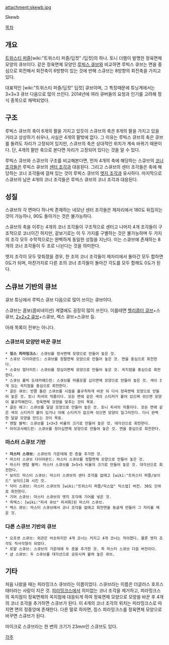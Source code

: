 attachment:skewb.jpg

Skewb

[[목차]]

== 개요 ==
[[트위스티 퍼즐]][wiki:"트위스티 퍼즐/딥컷" /딥컷]의 하나. 토니 더햄이 발명한 정육면체 모양의 큐브이다. 
같은 정육면체 모양인 [[루빅스 큐브]]와 비교하면 루빅스 큐브는 면을 중심으로 회전해서 회전축이 6방향이 있는 것에 반해 스큐브는 8방향의 회전축을 가지고 있다. 

대표적인 [wiki:"트위스티 퍼즐/딥컷" 딥컷] 큐브이며, 그 특징때문에 튜닝계에서는 3×3×3 큐브 다음으로 많이 쓰인다. 
2014년에 여러 큐버들의 요청과 인기를 고려해 정식 종목으로 채택되었다.

== 구조 ==
루빅스 큐브의 축이 6개의 팔을 가지고 있듯이 스큐브의 축은 8개의 팔을 가지고 있을 거라고 상상하기 쉬우나, 사실은 4개의 팔밖에 없다. 그 이유는 루빅스 큐브의 축은 큐브를 돌려도 자리가 고정되어 있지만, 스큐브의 축은 상대적인 위치가 계속 바뀌기 때문이다. 단, 4개의 팔만 축으로 본다면 자리가 고정되어 있다는 것을 알 수 있다. 

루빅스 큐브와 스큐브의 구조를 비교해본다면, 먼저 4개의 축에 해당하는 스큐브의 [[코너 조각]]들은 루빅스 큐브의 [[센터 조각]]과 대응된다. 그리고 스큐브의 센터 조각들은 축에 해당하는 코너 조각들에 걸쳐 있는 것이 루빅스 큐브의 [[엣지 조각]]과 유사하다. 마지막으로 스큐브의 남은 4개의 코너 조각들은 루빅스 큐브의 코너 조각과 대응된다. 

== 성질 ==
스큐브의 각 면마다 하나씩 존재하는 네모난 센터 조각들은 제자리에서 180도 뒤집히는 것이 가능하나, 90도 돌아가는 것은 불가능하다. 

스큐브의 축을 이루는 4개의 코너 조각들이 구조적으로 센터고 나머지 4개 조각들이 구조적으로 코너이긴 하지만, 겉보기로는 이 두 가지를 구별하는 것은 불가능하며 두 가지의 조각 모두 수학적으로는 완벽하게 동일한 성질을 지닌다. 
이는 스큐브에 존재하는 8개의 코너 조각들이 두 조로 나뉜다는 것을 의미한다. 

엣지 조각이 모두 맞춰졌을 경우, 한 조의 코너 조각들이 제자리에서 돌아간 모두 합하면 0도가 되며, 마찬가지로 다른 조의 코너 조각들이 돌아간 각도를 모두 합해도 0도가 된다. 

== 스큐브 기반의 큐브 ==
큐브 튜닝에서 루빅스 큐브 다음으로 많이 쓰이는 큐브이다. 

스큐브는 콤보(콤비네이션) 계열에도 굉장히 많이 쓰인다. 이를테면 [[헬리콥터 큐브]]+스큐브, [[2×2×2 큐브]]+스큐브, 렉스 큐브+스큐브 등. 

아래 목록이 전부는 아니다. 

=== 스큐브의 모양만 바꾼 큐브 ===
 * '''징스 피라밍크스''': 스큐브를 정사면체 모양으로 만들어 놓은 것. 
 * 스큐브 다이아몬드: 스큐브를 정팔면체 모양으로 만들어 놓은 것. 면을 중심으로 회전한다. 
 * 스큐브 얼터미트: 스큐브를 정십이면체 모양으로 만들어 놓은 것. 꼭지점을 중심으로 회전한다. 
 * 스큐브 롬빅 도데카헤드런: 스큐브를 마름모꼴 십이면체 모양으로 만들어 놓은 것. 색이 3개 있는 꼭지점을 중심으로 회전한다. 
 * 골든 큐브: 반쯤 돌린 스큐브를 시점을 불규칙하게 바꾼 뒤 다시 정육면체 모양으로 만들어 놓은 것. 토니 피셔의 작품이다. 모든 면에 같은 색의 스티커가 붙어 있으며 섞으면 모양이 불규칙해진다. 정육면체 모양을 맞추는 것이 목표. 
 * 골든 에그: 스큐브를 달걀 모양으로 만들어 놓은 것. 토니 피셔의 작품이다. 모든 면에 같은 색의 스티커가 붙어 있거나 아예 스티커가 없으며 섞으면 모양이 일그러진다. 다시 완벽한 달걀 모양을 만드는 것이 목표. 
 * 멘탈 블럭: 스큐브를 1×3×3 비율의 크기로 만들어 놓은 것. 대각선으로 회전한다. 
 * 아이코사헤드런: 스큐브를 정이십면체 모양으로 만들어 놓은 것. 면을 중심으로 회전한다. 

=== 마스터 스큐브 기반 ===
 * '''마스터 스큐브''': 스큐브의 가운데에 한 층을 추가한 것. 
 * 마스터 스큐브 다이아몬드: 마스터 스큐브를 정팔면체 모양으로 만들어 놓은 것. 
 * 마스터 멘탈 블럭: 마스터 스큐브를 3×5×5 비율의 크기로 만들어 놓은 것. 대각선으로 회전한다. 
 * 보이드 마스터 스큐브: 마스터 스큐브의 센터 조각을 없애고 [wiki:"트위스티 퍼즐/보이드" 보이드]화 시킨 것. 
 * 닥터 스큐브: 마스터 스큐브의 [wiki:"트위스티 퍼즐/믹스업" 믹스업] 버전. 30도 단위로 회전한다. 
 * 기어 스큐브: 마스터 스큐브의 엣지 조각에 기어를 넣은 것. 
 * 옥텍스: [wiki:"피셔 큐브" 피셔화]된 마스터 스큐브. 
 * 렉스 큐브: 마스터 스큐브에서 코너 조각을 없애고 회전면을 둥글게 만들어 그 자리를 채운 것. 

=== 다른 스큐브 기반의 큐브 ===
 * 오프셋 스큐브: 외관은 비슷하지만 4개 코너는 커지고 4개 코너는 작아졌다. 물론 엣지 조각도 직사각형이 되었다. 
 * 로얄 스큐브: 스큐브의 가운데에 두 층을 추가한 것. 즉 마스터 스큐브 다음 버전이다. 
 * 샴 스큐브: 두 스큐브를 대각선으로 공유시켜 붙여 놓은 큐브. 

== 기타 ==
처음 나왔을 때는 피라밍크스 큐브라는 이름이었다. 스큐브라는 이름은 더글러스 호프스태터라는 사람이 지은 것. 
[[피라밍크스]]에서 의미없는 코너 조각을 제거하고, 피라밍크스의 꼭지점이 정육면체의 꼭지점에 대응되게 하여 정육면체 모양으로 모양을 바꾼 후 4개의 코너 조각을 추가하면 스큐브가 된다. 이 4개의 코너 조각의 위치는 피라밍크스로 따지면 면의 정중앙에 존재한다. 다른 말로 하자면, 징스 피라밍크스를 정육면체 모양으로 바꾸면 스큐브가 된다. 

마이크로 스큐브라는 한 변의 크기가 23mm인 스큐브도 있다. 

[[각주]]

